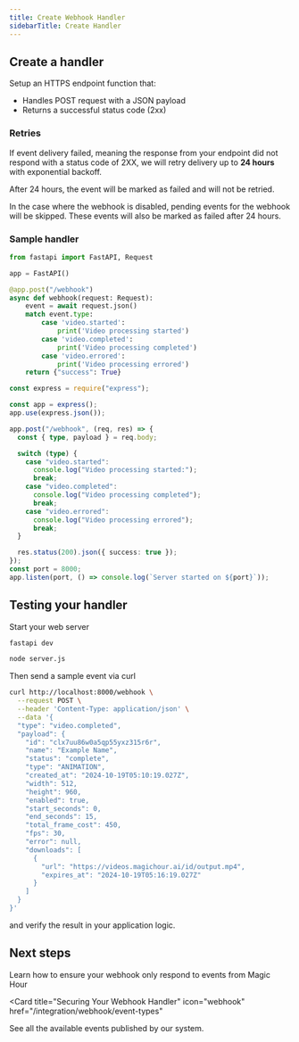 ```yaml
---
title: Create Webhook Handler
sidebarTitle: Create Handler
---
```


## Create a handler

Setup an HTTPS endpoint function that:

- Handles POST request with a JSON payload
- Returns a successful status code (2xx)

### Retries

If event delivery failed, meaning the response from your endpoint did not respond with a status code of 2XX, we will retry delivery up to **24 hours** with exponential backoff.

After 24 hours, the event will be marked as failed and will not be retried.

In the case where the webhook is disabled, pending events for the webhook will be skipped. These events will also be marked as failed after 24 hours.

### Sample handler

<CodeGroup>

```python Python
from fastapi import FastAPI, Request

app = FastAPI()

@app.post("/webhook")
async def webhook(request: Request):
    event = await request.json()
    match event.type:
        case 'video.started':
            print('Video processing started')
        case 'video.completed':
            print('Video processing completed')
        case 'video.errored':
            print('Video processing errored')
    return {"success": True}
```

```typescript Node
const express = require("express");

const app = express();
app.use(express.json());

app.post("/webhook", (req, res) => {
  const { type, payload } = req.body;

  switch (type) {
    case "video.started":
      console.log("Video processing started:");
      break;
    case "video.completed":
      console.log("Video processing completed");
      break;
    case "video.errored":
      console.log("Video processing errored");
      break;
  }

  res.status(200).json({ success: true });
});
const port = 8000;
app.listen(port, () => console.log(`Server started on ${port}`));
```

</CodeGroup>

## Testing your handler

Start your web server

<CodeGroup>

```sh Python
fastapi dev
```

```sh Node
node server.js
```

</CodeGroup>

Then send a sample event via curl

```sh
curl http://localhost:8000/webhook \
  --request POST \
  --header 'Content-Type: application/json' \
  --data '{
  "type": "video.completed",
  "payload": {
    "id": "clx7uu86w0a5qp55yxz315r6r",
    "name": "Example Name",
    "status": "complete",
    "type": "ANIMATION",
    "created_at": "2024-10-19T05:10:19.027Z",
    "width": 512,
    "height": 960,
    "enabled": true,
    "start_seconds": 0,
    "end_seconds": 15,
    "total_frame_cost": 450,
    "fps": 30,
    "error": null,
    "downloads": [
      {
        "url": "https://videos.magichour.ai/id/output.mp4",
        "expires_at": "2024-10-19T05:16:19.027Z"
      }
    ]
  }
}'
```

and verify the result in your application logic.

## Next steps

<CardGroup cols={2}>
<Card
  title="Securing Your Webhook Handler"
  icon="webhook"
  href="/integration/webhook/secure-handler"
>
  Learn how to ensure your webhook only respond to events from Magic Hour
</Card>

<Card
  title="Securing Your Webhook Handler"
  icon="webhook"
  href="/integration/webhook/event-types"
>
  See all the available events published by our system.
</Card>
</CardGroup>
